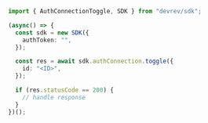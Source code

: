 ```typescript Toggle.ts
import { AuthConnectionToggle, SDK } from "devrev/sdk";

(async() => {
  const sdk = new SDK({
    authToken: "",
  });

  const res = await sdk.authConnection.toggle({
    id: "<ID>",
  });

  if (res.statusCode == 200) {
    // handle response
  }
})();
```
